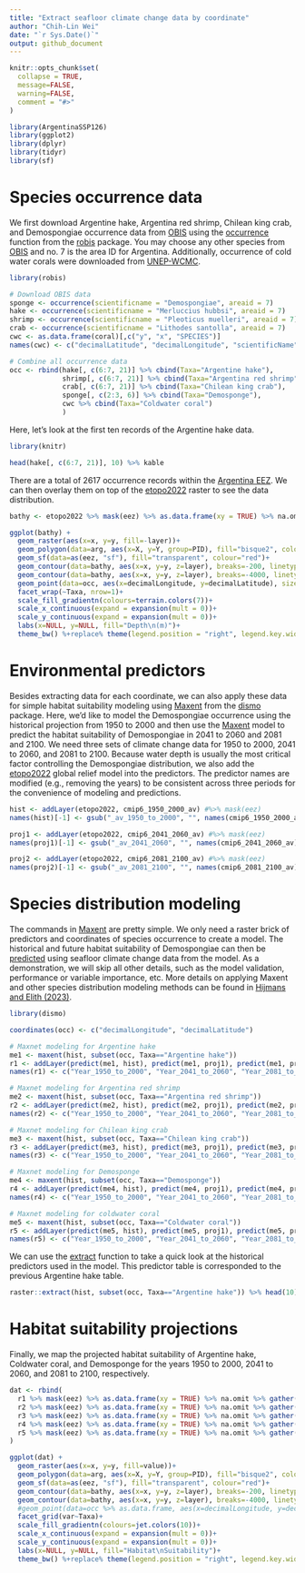 ```yaml
---
title: "Extract seafloor climate change data by coordinate"
author: "Chih-Lin Wei"
date: "`r Sys.Date()`"
output: github_document
---
```


```r
knitr::opts_chunk$set(
  collapse = TRUE,
  message=FALSE,
  warning=FALSE,
  comment = "#>"
)
```

```r
library(ArgentinaSSP126)
library(ggplot2)
library(dplyr)
library(tidyr)
library(sf)
```

# Species occurrence data

We first download Argentine hake, Argentina red shrimp, Chilean king crab, and Demospongiae occurrence data from [OBIS](https://obis.org/area/7) using the [occurrence](https://www.rdocumentation.org/packages/robis/versions/2.11.3/topics/occurrence) function from the [robis](https://www.rdocumentation.org/packages/robis/versions/2.11.3) package. You may choose any other species from [OBIS](https://obis.org/area/7) and no. 7 is the area ID for Argentina. Additionally, occurrence of cold water corals were downloaded from [UNEP-WCMC](https://data.unep-wcmc.org/datasets/3).

```r
library(robis)

# Download OBIS data
sponge <- occurrence(scientificname = "Demospongiae", areaid = 7)
hake <- occurrence(scientificname = "Merluccius hubbsi", areaid = 7)
shrimp <- occurrence(scientificname = "Pleoticus muelleri", areaid = 7)
crab <- occurrence(scientificname = "Lithodes santolla", areaid = 7)
cwc <- as.data.frame(coral)[,c("y", "x", "SPECIES")]
names(cwc) <- c("decimalLatitude", "decimalLongitude", "scientificName")

# Combine all occurrence data
occ <- rbind(hake[, c(6:7, 21)] %>% cbind(Taxa="Argentine hake"), 
             shrimp[, c(6:7, 21)] %>% cbind(Taxa="Argentina red shrimp"), 
             crab[, c(6:7, 21)] %>% cbind(Taxa="Chilean king crab"), 
             sponge[, c(2:3, 6)] %>% cbind(Taxa="Demosponge"), 
             cwc %>% cbind(Taxa="Coldwater coral")
             )
```

Here, let's look at the first ten records of the Argentine hake data.   

```r
library(knitr)

head(hake[, c(6:7, 21)], 10) %>% kable
```


There are a total of 2617 occurrence records within the [Argentina EEZ](https://marineregions.org/gazetteer.php?p=details&id=8466). We can then overlay them on top of the [etopo2022](https://www.ncei.noaa.gov/products/etopo-global-relief-model) raster to see the data distribution.

```r
bathy <- etopo2022 %>% mask(eez) %>% as.data.frame(xy = TRUE) %>% na.omit

ggplot(bathy) +
  geom_raster(aes(x=x, y=y, fill=-layer))+
  geom_polygon(data=arg, aes(x=X, y=Y, group=PID), fill="bisque2", colour="transparent")+
  geom_sf(data=as(eez, "sf"), fill="transparent", colour="red")+
  geom_contour(data=bathy, aes(x=x, y=y, z=layer), breaks=-200, linetype=2, colour="gray50")+
  geom_contour(data=bathy, aes(x=x, y=y, z=layer), breaks=-4000, linetype=1, colour="gray50")+
  geom_point(data=occ, aes(x=decimalLongitude, y=decimalLatitude), size=0.8)+
  facet_wrap(~Taxa, nrow=1)+
  scale_fill_gradientn(colours=terrain.colors(7))+
  scale_x_continuous(expand = expansion(mult = 0))+
  scale_y_continuous(expand = expansion(mult = 0))+
  labs(x=NULL, y=NULL, fill="Depth\n(m)")+
  theme_bw() %+replace% theme(legend.position = "right", legend.key.width =  unit(0.5, 'cm'))
```

# Environmental predictors

Besides extracting data for each coordinate, we can also apply these data for simple habitat suitability modeling using [Maxent](https://www.rdocumentation.org/packages/dismo/versions/1.3-14/topics/maxent) from the [dismo](https://www.rdocumentation.org/packages/dismo/versions/1.3-14) package. Here, we'd like to model the Demospongiae occurrence using the historical projection from 1950 to 2000 and then use the [Maxent](https://www.rdocumentation.org/packages/dismo/versions/1.3-14/topics/maxent) model to predict the habitat suitability of Demospongiae in 2041 to 2060 and 2081 and 2100. We need three sets of climate change data for 1950 to 2000, 2041 to 2060, and 2081 to 2100. Because water depth is usually the most critical factor controlling the Demospongiae distribution, we also add the [etopo2022](https://www.ncei.noaa.gov/products/etopo-global-relief-model) global relief model into the predictors. The predictor names are modified (e.g., removing the years) to be consistent across three periods for the convenience of modeling and predictions.

```r
hist <- addLayer(etopo2022, cmip6_1950_2000_av) #%>% mask(eez)
names(hist)[-1] <- gsub("_av_1950_to_2000", "", names(cmip6_1950_2000_av))

proj1 <- addLayer(etopo2022, cmip6_2041_2060_av) #%>% mask(eez)
names(proj1)[-1] <- gsub("_av_2041_2060", "", names(cmip6_2041_2060_av))

proj2 <- addLayer(etopo2022, cmip6_2081_2100_av) #%>% mask(eez)
names(proj2)[-1] <- gsub("_av_2081_2100", "", names(cmip6_2081_2100_av))
```

# Species distribution modeling

The commands in [Maxent](https://www.rdocumentation.org/packages/dismo/versions/1.3-14/topics/maxent) are pretty simple. We only need a raster brick of predictors and coordinates of species occurrence to create a model. The historical and future habitat suitability of Demospongiae can then be [predicted](https://www.rdocumentation.org/packages/dismo/versions/1.3-14/topics/predict) using seafloor climate change data from the model.  As a demonstration, we will skip all other details, such as the model validation, performance or variable importance, etc. More details on applying Maxent and other species distribution modeling methods can be found in [Hijmans and Elith (2023)](https://rspatial.org/raster/sdm/raster_SDM.pdf).

```r
library(dismo)

coordinates(occ) <- c("decimalLongitude", "decimalLatitude")

# Maxnet modeling for Argentine hake
me1 <- maxent(hist, subset(occ, Taxa=="Argentine hake"))
r1 <- addLayer(predict(me1, hist), predict(me1, proj1), predict(me1, proj2))
names(r1) <- c("Year_1950_to_2000", "Year_2041_to_2060", "Year_2081_to_2100")

# Maxnet modeling for Argentina red shrimp
me2 <- maxent(hist, subset(occ, Taxa=="Argentina red shrimp"))
r2 <- addLayer(predict(me2, hist), predict(me2, proj1), predict(me2, proj2))
names(r2) <- c("Year_1950_to_2000", "Year_2041_to_2060", "Year_2081_to_2100")

# Maxnet modeling for Chilean king crab
me3 <- maxent(hist, subset(occ, Taxa=="Chilean king crab"))
r3 <- addLayer(predict(me3, hist), predict(me3, proj1), predict(me3, proj2))
names(r3) <- c("Year_1950_to_2000", "Year_2041_to_2060", "Year_2081_to_2100")

# Maxnet modeling for Demosponge
me4 <- maxent(hist, subset(occ, Taxa=="Demosponge"))
r4 <- addLayer(predict(me4, hist), predict(me4, proj1), predict(me4, proj2))
names(r4) <- c("Year_1950_to_2000", "Year_2041_to_2060", "Year_2081_to_2100")

# Maxnet modeling for coldwater coral
me5 <- maxent(hist, subset(occ, Taxa=="Coldwater coral"))
r5 <- addLayer(predict(me5, hist), predict(me5, proj1), predict(me5, proj2))
names(r5) <- c("Year_1950_to_2000", "Year_2041_to_2060", "Year_2081_to_2100")
```

We can use the [extract](https://www.rdocumentation.org/packages/raster/versions/3.6-23/topics/extract) function to take a quick look at the historical predictors used in the model. This predictor table is corresponded to the previous Argentine hake table.

```r
raster::extract(hist, subset(occ, Taxa=="Argentine hake")) %>% head(10) %>% kable(digits=3)
```

# Habitat suitability projections

Finally, we map the projected habitat suitability of Argentine hake, Coldwater coral, and Demosponge for the years 1950 to 2000, 2041 to 2060, and 2081 to 2100, respectively. 

```r
dat <- rbind(
  r1 %>% mask(eez) %>% as.data.frame(xy = TRUE) %>% na.omit %>% gather(-x, -y, key = "var", value = "value") %>% cbind(Taxa="Argentine hake"),
  r2 %>% mask(eez) %>% as.data.frame(xy = TRUE) %>% na.omit %>% gather(-x, -y, key = "var", value = "value") %>% cbind(Taxa="Argentina red shrimp"),
  r3 %>% mask(eez) %>% as.data.frame(xy = TRUE) %>% na.omit %>% gather(-x, -y, key = "var", value = "value") %>% cbind(Taxa="Chilean king crab"),
  r4 %>% mask(eez) %>% as.data.frame(xy = TRUE) %>% na.omit %>% gather(-x, -y, key = "var", value = "value") %>% cbind(Taxa="Demosponge"),
  r5 %>% mask(eez) %>% as.data.frame(xy = TRUE) %>% na.omit %>% gather(-x, -y, key = "var", value = "value") %>% cbind(Taxa="Coldwater coral")
)

ggplot(dat) +
  geom_raster(aes(x=x, y=y, fill=value))+
  geom_polygon(data=arg, aes(x=X, y=Y, group=PID), fill="bisque2", colour="transparent")+
  geom_sf(data=as(eez, "sf"), fill="transparent", colour="red")+
  geom_contour(data=bathy, aes(x=x, y=y, z=layer), breaks=-200, linetype=2, colour="gray50")+
  geom_contour(data=bathy, aes(x=x, y=y, z=layer), breaks=-4000, linetype=1, colour="gray50")+
  #geom_point(data=occ %>% as.data.frame, aes(x=decimalLongitude, y=decimalLatitude), size=0.2)+
  facet_grid(var~Taxa)+
  scale_fill_gradientn(colours=jet.colors(10))+
  scale_x_continuous(expand = expansion(mult = 0))+
  scale_y_continuous(expand = expansion(mult = 0))+
  labs(x=NULL, y=NULL, fill="Habitat\nSuitability")+
  theme_bw() %+replace% theme(legend.position = "right", legend.key.width =  unit(0.5, 'cm'))
```

